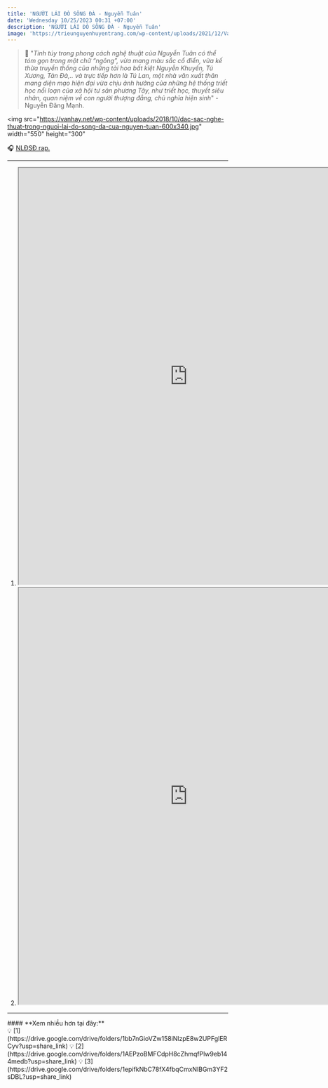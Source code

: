 ```yaml
---
title: 'NGƯỜI LÁI ĐÒ SÔNG ĐÀ - Nguyễn Tuân'
date: 'Wednesday 10/25/2023 00:31 +07:00'
description: 'NGƯỜI LÁI ĐÒ SÔNG ĐÀ - Nguyễn Tuân'
image: 'https://trieunguyenhuyentrang.com/wp-content/uploads/2021/12/Van-hoc-Thumb-1024x576.png'
---
```


> 📝 "_Tinh túy trong phong cách nghệ thuật của Nguyễn Tuân có thể tóm gọn trong một chữ “ngông”, vừa mang màu sắc cổ điển, vừa kế thừa truyền thống của những tài hoa bất kiệt Nguyễn Khuyến, Tú Xương, Tản Đà,.. và trực tiếp hơn là Tú Lan, một nhà văn xuất thân mang diện mạo hiện đại vừa chịu ảnh hưởng của những hệ thống triết học nổi loạn của xã hội tư sản phương Tây, như triết học, thuyết siêu nhân, quan niệm về con người thượng đẳng, chủ nghĩa hiện sinh_" - Nguyễn Đăng Mạnh.

<img
   src="https://vanhay.net/wp-content/uploads/2018/10/dac-sac-nghe-thuat-trong-nguoi-lai-do-song-da-cua-nguyen-tuan-600x340.jpg"
   width="550"
   height="300"
></img>

️🎧 [NLĐSĐ rap.](https://youtu.be/e_MStt8k-WQ?si=phv59gTSNylbD2IN)

---

1. <iframe
      src="https://drive.google.com/file/d/1lEUIDQTICAJvqaFyKzpzxQfeBpdmqDrh/preview"
      width="770"
      height="950"
      allow="autoplay"
   ></iframe>

2. <iframe
      src="https://drive.google.com/file/d/13-PWQZd6eiYxqT22Lw5BGlSebUDp8wjV/preview"
      width="770"
      height="950"
      allow="autoplay"
   ></iframe>

---
<div className="bg-[#ffefef] w-fit px-2 py-0 space-y-0 rounded-lg mt-4 mx-auto">
#### **Xem nhiều hơn tại đây:**
</div>

<div className="flex align-middle justify-center m-auto">
💡 [1](https://drive.google.com/drive/folders/1bb7nGioVZw158iNlzpE8w2UPFglERCyv?usp=share_link)
💡 [2](https://drive.google.com/drive/folders/1AEPzoBMFCdpH8cZhmqfPlw9eb144medb?usp=share_link)
💡 [3](https://drive.google.com/drive/folders/1epifkNbC78fX4fbqCmxNlBGm3YF2sDBL?usp=share_link)
</div>